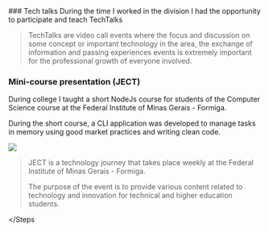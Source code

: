 
<Steps>
### Tech talks
During the time I worked in the division I had the opportunity to participate and teach TechTalks
 
> TechTalks are video call events where the focus and discussion on some concept
> or important technology in the area, the exchange of information and passing experiences
> events is extremely important for the professional growth of everyone involved.

### Mini-course presentation (JECT)

During college I taught a short NodeJs course for students
of the Computer Science course at the Federal Institute of Minas Gerais - Formiga.

During the short course, a CLI application was developed to manage tasks in memory
using good market practices and writing clean code.

<div className="relative w-full h-min aspect-w-4 aspect-h-2 mt-4">
  <Image
    fill
    src="https://scontent.cdninstagram.com/v/t51.2885-15/312238726_681053100252053_4756959789646550979_n.jpg?stp=dst-jpg_e15&_nc_ht=scontent.cdninstagram.com&_nc_cat=105&_nc_ohc=xGgO2pBWWtQAX83Sq_Y&edm=APs17CUBAAAA&ccb=7-5&ig_cache_key=Mjk1NDAzMTQ1MzcyNjU5NzA0OA%3D%3D.2-ccb7-5&oh=00_AfBUGpqTB8YiQ6xVYHn_hUeT4-lmQk_7EtEesvOXZC6ZnQ&oe=64B67EF3&_nc_sid=10d13b"
  />
</div>

> JECT is a technology journey that takes place weekly at the Federal Institute of Minas Gerais
> \- Formiga.
>
> The purpose of the event is to provide various content related to technology and innovation for
> technical and higher education students.

</Steps

>
